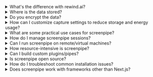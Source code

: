 

<details>
  <summary>What's the difference with rewind.ai?</summary>

  screenpipe is for developers to build apps like rewind.ai.
</details>

<details>
  <summary>Where is the data stored?</summary>
  
  - 100% of the data stays local in a SQLite database and mp4/mp3 files. You own your data
</details>

<details>
  <summary>Do you encrypt the data?</summary>
  
  - Not yet but we're working on it. We want to provide you the highest level of security.
</details>

<details>
  <summary>How can I customize capture settings to reduce storage and energy usage?</summary>
  
  - You can adjust frame rates and resolution in the configuration. Lower values will reduce storage and energy consumption. We're working on making this more user-friendly in future updates.
</details>

<details>
  <summary>What are some practical use cases for screenpipe?</summary>
  
    - RAG & question answering
    - Automation (write code somewhere else while watching you coding, write docs, fill your CRM, sync company's knowledge, etc.)
    - Analytics (track human performance, education, become aware of how you can improve, etc.)
    - etc.
    - We're constantly exploring new use cases and welcome community input!
</details>

<details>
  <summary>How do I manage screenpipe sessions?</summary>
  
  - **starting a session**: 
    - macOS: use the system tray icon or run `screenpipe` in terminal
    - windows: launch from start menu or run `screenpipe` in command prompt
    - linux: run `screenpipe` in terminal
  
  - **checking if session is running**:
    ```bash
    curl localhost:3030/health
    # If running, you'll get a health status response
    # If not running, you'll get a connection refused error
    ```
  
  - **stopping a session**:
    - macOS: cmd+option+x or right-click tray icon and select "quit"
    - windows: right-click tray icon and select "exit"
    - linux: ctrl+c in terminal
    
  - **troubleshooting**:
    - if ctrl+c doesn't work to stop a terminal session, try:
      ```bash
      # Find screenpipe process ID
      ps aux | grep screenpipe
      # Kill the process
      kill -9 [PID]
      ```
    - if the server starts but API calls fail, check if another instance is already running
</details>

<details>
  <summary>Can I run screenpipe on remote/virtual machines?</summary>
  
  - yes! screenpipe works seamlessly with remote desktop solutions
  - microsoft remote desktop: works out of the box, capturing both screen and audio
  - other remote solutions: generally compatible as long as they support audio/video forwarding
  - check our [server setup guide](/docs/server) for detailed instructions
</details>

<details>
  <summary>How resource-intensive is screenpipe?</summary>
  
  - designed to be lightweight and efficient
  - typical cpu usage: 1-2% on modern machines
  - memory footprint: ~100-200mb baseline
  - storage usage varies based on your capture settings and activity
  - optimized for 24/7 operation
</details>

<details>
  <summary>Can I build custom plugins/pipes?</summary>
  
  - yes! screenpipe is designed to be extensible
  - write plugins in typescript + bun
  - full access to captured screen/audio data
  - integrate with any ai model or external service
  - check our [plugin development guide](/docs/plugins) for details
</details>

<details>
  <summary>Is screenpipe open source?</summary>
  
  - yes! core functionality is open source under MIT license
  - built with rust + tauri for the core
  - plugins system in typescript + bun
  - community contributions welcome
  - find us on [github](https://github.com/mediar-ai/screenpipe)
</details>

<details>
  <summary>How do I troubleshoot common installation issues?</summary>
  
  - **missing dependencies**: 
    - linux: install `ffmpeg` and required libraries
    - macOS: ensure XCode tools are installed
    - windows: ensure VS C++ redistributable is installed
  
  see our [complete troubleshooting guide](/docs/troubleshooting) for more details.
</details>

<details>
  <summary>Does screenpipe work with frameworks other than Next.js?</summary>

  - yes! while our examples mainly use next.js, you can use any framework:
    - **react**: yes
    - **vue/svelte/etc**: yes
    - **electron/tauri**: yes
    - **python**: yes
    - **ruby/php/etc**: yes
  
  - example pipe templates for other frameworks coming soon!
</details>

